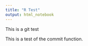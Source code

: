 ```yaml
---
title: "R Test"
output: html_notebook
---
```



This is a git test

This is a test of the commit function.

